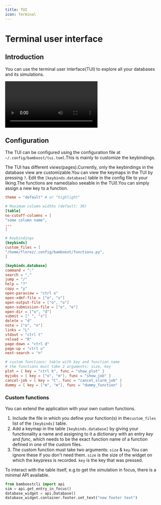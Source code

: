```yaml
---
title: TUI
icon: Terminal
---
```



# Terminal user interface

## Introduction

You can use the terminal user interface(TUI) to explore all your databases and
its simulations.

<video controls autoPlay>
    <source src="/tui-showcase.webm" type="video/webm" />
</video>

## Configuration

The TUI can be configured using the configuration file at
`~/.config/bamboost/tui.toml`.This is mainly to customize the keybindings.

The TUI has different _views_(pages).Currently, only the keybindings in the
database view are customizable.You can view the keymaps in the TUI by pressing
`?`.
Edit the `[keybinds.database]` table in the config file to your liking.The
functions are named(also seeable in the TUI).You can simply assign a new key
to a function.

```toml title="Example configuration file"
theme = "default" # or "highlight"

# Maximum column widths (default: 30)
[table]
no-cutoff-columns = [
"some column name",
...
]

# Keybindings
[keybinds]
custom_files = [
"/home/florez/.config/bamboost/functions.py",
]

[keybinds.database]
command = ":"
search = ","
jump = "/"
help = "?"
copy = "y"
open-paraview = "ctrl o"
open-xdmf-file = ["o", "x"]
open-output-file = ["o", "o"]
open-submission-file = ["o", "e"]
open-dir = ["o", "d"]
submit = [" ", "s"]
delete = "d"
note = ["o", "n"]
links = "L"
stdout = "ctrl t"
reload = "R"
page-down = "ctrl d"
page-up = "ctrl u"
next-search = "n"

# custom functions: table with key and function name
# the functions must take 2 arguments: size, key
plot = { key = "ctrl k", func = "show_plot" }
myjobs = { key = ["o", "m"], func = "show_job" }
cancel-job = { key = "C", func = "cancel_slurm_job" }
dummy = { key = ["m", "m"], func = "dummy_function" }
```

### Custom functions

You can extend the application with your own custom functions.

1. Include the file in which you define your function(s) in the`custom_files`
list of the `[keybinds]` table.
2. Add a keymap in the table `[keybinds.database]` by giving your functionality
a name and assigning to it a dictionary with an entry _key_ and _func_, which
needs to be the exact function name of a function defined in one of the
custom files.
3. The custom function must take two arguments: `size` & `key`.You can ignore
these if you don't need them. `size` is the size of the widget on which the
keypress is recorded. `key` is the key that was pressed.

<Callout type='info'>
To interact with the table itself, e.g.to get the simulation in focus, there is
a minimal API available.

```python
from bamboostcli import api
sim = api.get_entry_in_focus()
database_widget = api.Database()
database_widget.container.footer.set_text("new footer text")
```
</Callout>
